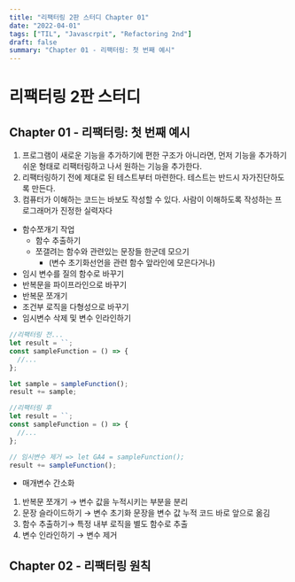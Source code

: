 ```yaml
---
title: "리팩터링 2판 스터디 Chapter 01"
date: "2022-04-01"
tags: ["TIL", "Javascrpit", "Refactoring 2nd"]
draft: false
summary: "Chapter 01 - 리팩터링: 첫 번째 예시"
---
```


# 리팩터링 2판 스터디

## Chapter 01 - 리팩터링: 첫 번째 예시

1. 프로그램이 새로운 기능을 추가하기에 편한 구조가 아니라면, 먼저 기능을 추가하기 쉬운 형태로 리팩터링하고 나서 원하는 기능을 추가한다.
2. 리팩터링하기 전에 제대로 된 테스트부터 마련한다. 테스트는 반드시 자가진단하도록 만든다.
3. 컴퓨터가 이해하는 코드는 바보도 작성할 수 있다. 사람이 이해하도록 작성하는 프로그래머가 진정한 실력자다

- 함수쪼개기 작업
  - 함수 추출하기
  - 쪼갤려는 함수와 관련있는 문장들 한군데 모으기
    - (변수 초기화선언을 관련 함수 앞라인에 모은다거나)
- 임시 변수를 질의 함수로 바꾸기
- 반복문을 파이프라인으로 바꾸기
- 반복문 쪼개기
- 조건부 로직을 다형성으로 바꾸기
- 임시변수 삭제 및 변수 인라인하기

```jsx
//리팩터링 전...
let result = ``;
const sampleFunction = () => {
  //...
};

let sample = sampleFunction();
result += sample;

//리팩터링 후
let result = ``;
const sampleFunction = () => {
  //...
};

// 임시변수 제거 => let GA4 = sampleFunction();
result += sampleFunction();
```

- 매개변수 간소화

1. 반복문 쪼개기 → 변수 값을 누적시키는 부분을 분리
2. 문장 슬라이드하기 → 변수 초기화 문장을 변수 값 누적 코드 바로 앞으로 옮김
3. 함수 추출하기→ 특정 내부 로직을 별도 함수로 추출
4. 변수 인라인하기 → 변수 제거

## Chapter 02 - 리팩터링 원칙

